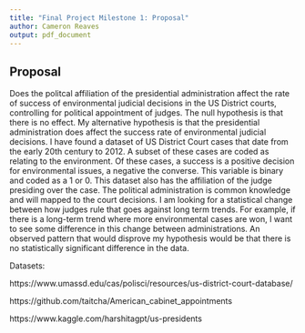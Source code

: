 ```yaml
---
title: "Final Project Milestone 1: Proposal"
author: Cameron Reaves
output: pdf_document
---
```



## Proposal
Does the politcal affiliation of the presidential administration affect the rate of success of environmental judicial decisions in the US District courts, controlling for political appointment of judges. 
The null hypothesis is that there is no effect. My alternative hypothesis is that the presidential administration does affect the success rate of environmental judicial decisions.
I have found a dataset of US District Court cases that date from the early 20th century to 2012. A subset of these cases are coded as relating to the environment. Of these cases, a success is a positive decision for environmental issues, a negative the converse. This variable is binary and coded as a 1 or 0. This dataset also has the affiliation of the judge presiding over the case. The political administration is common knowledge and will mapped to the court decisions. 
I am looking for a statistical change between how judges rule that goes against long term trends. For example, if there is a long-term trend where more environmental cases are won, I want to see some difference in this change between administrations. An observed pattern that would disprove my hypothesis would be that there is no statistically significant difference in the data. 

Datasets:

https://www.umassd.edu/cas/polisci/resources/us-district-court-database/

https://github.com/taitcha/American_cabinet_appointments

https://www.kaggle.com/harshitagpt/us-presidents